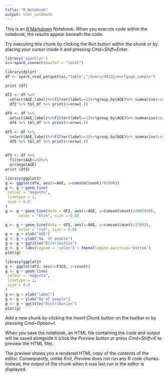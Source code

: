 ---
title: "R Notebook"
output: html_notebook
---

This is an [R Markdown](http://rmarkdown.rstudio.com) Notebook. When you execute code within the notebook, the results appear beneath the code. 

Try executing this chunk by clicking the *Run* button within the chunk or by placing your cursor inside it and pressing *Cmd+Shift+Enter*. 

```{r}
library('sparklyr')
sc<-spark_connect(master = "local")
```
```{r}
library(dplyr)
df <- spark_read_parquet(sc,"table","/Users/49132/mortgage_sample")
```

```{r}
print (df)
```

```{r}

df2 <- df %>%
  select(AGE,label)%>%filter(label==2)%>%group_by(AGE)%>% summarise(count=n()) %>%  arrange(AGE) %>%collect
  df2 %>% tbl_df %>% print(n=nrow(.))
  
df4 <- df %>%
  select(AGE,label)%>%filter(label==1)%>%group_by(AGE)%>% summarise(count=n()) %>%  arrange(AGE) %>%collect
  df4 %>% tbl_df %>% print(n=nrow(.))
  
df5 <- df %>%
  select(AGE,label)%>%filter(label==3)%>%group_by(AGE)%>% summarise(count=n()) %>%  arrange(AGE) %>%collect
  df5 %>% tbl_df %>% print(n=nrow(.))
  
  
df3 <- df %>%
  filter(AGE<=0)%>%
  arrange(AGE)
print (df3)
```

```{r}
library(ggplot2)
g <- ggplot(df4, aes(x=AGE, y=cumsum(count)/92996))
g <- g + geom_line(
 colour = "magenta",
 linetype = 1,
 size = 0.8
)
g <- g + geom_line(data = df2, aes(x=AGE, y=cumsum(count)/2602038),
      color = "blue", size = 0.8)

g <- g + geom_line(data = df5, aes(x=AGE, y=cumsum(count)/27095),
      color = "red", size = 0.8)
g <- g + xlab("AGE")
g <- g + ylab("No. of people")
g <- g + ggtitle("Distribution")
g <- g + labs(legend = 'color') + theme(legend.position='bottom')
plot(g)
```
```{r}
library(ggplot2)
g <- ggplot(df3, aes(x=FICO, y=count))
g <- g + geom_line(
 colour = "magenta",
 linetype = 1,
 size = 0.8
)
g <- g + xlab("label")
g <- g + ylab("No of people")
g <- g + ggtitle("Distribution")
plot(g)
```

Add a new chunk by clicking the *Insert Chunk* button on the toolbar or by pressing *Cmd+Option+I*.

When you save the notebook, an HTML file containing the code and output will be saved alongside it (click the *Preview* button or press *Cmd+Shift+K* to preview the HTML file). 

The preview shows you a rendered HTML copy of the contents of the editor. Consequently, unlike *Knit*, *Preview* does not run any R code chunks. Instead, the output of the chunk when it was last run in the editor is displayed.

